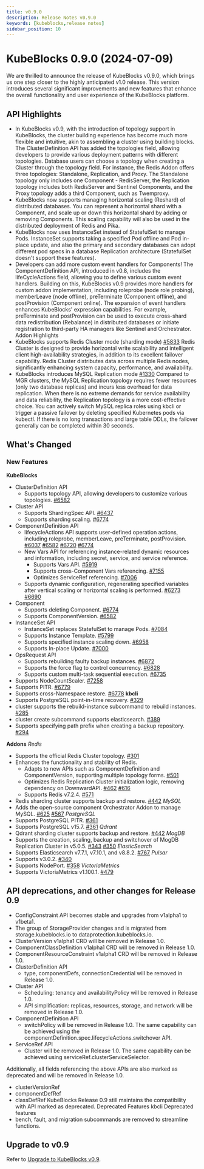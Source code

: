 ```yaml
---
title: v0.9.0
description: Release Notes v0.9.0
keywords: [kubeblocks,release notes]
sidebar_position: 10
---
```


# KubeBlocks 0.9.0 (2024-07-09)

We are thrilled to announce the release of KubeBlocks v0.9.0, which brings us one step closer to the highly anticipated v1.0 release. This version introduces several significant improvements and
new features that enhance the overall functionality and user experience of the KubeBlocks platform.

## API Highlights

- In KubeBlocks v0.9, with the introduction of topology support in KubeBlocks, the cluster building experience has become much more flexible and intuitive, akin to assembling a cluster using building blocks. The ClusterDefinition API has added the topologies field, allowing developers to provide various deployment patterns with different topologies. Database users can choose a topology when creating a Cluster through the topology field. For instance, the Redis Addon offers three topologies: Standalone, Replication, and Proxy. The Standalone topology only includes one Component - RedisServer, the Replication topology includes both RedisServer and Sentinel Components, and the Proxy topology adds a third Component, such as Twemproxy.
- KubeBlocks now supports managing horizontal scaling (Reshard) of distributed databases. You can represent a horizontal shard with a Component, and scale up or down this horizontal shard by adding or removing Components. This scaling capability will also be used in the distributed deployment of Redis and Pika.
- KubeBlocks now uses InstanceSet instead of StatefulSet to manage Pods. InstanceSet supports taking a specified Pod offline and Pod in-place update, and also the primary and secondary databases can adopt different pod specs in a database Replication architecture (StatefulSet doesn't support these features).
- Developers can add more custom event handlers for Components! The ComponentDefinition API, introduced in v0.8, includes the lifeCycleActions field, allowing you to define various custom event handlers. Building on this, KubeBlocks v0.9 provides more handlers for custom addon implementation, including roleprobe (node role probing), memberLeave (node offline), preTerminate (Component offline), and postProvision (Component online). The expansion of event handlers enhances KubeBlocks' expression capabilities. For example, preTerminate and postProvision can be used to execute cross-shard data redistribution (Rebalance) in distributed databases or initiate registration to third-party HA managers like Sentinel and Orchestrator.
Addon Highlights
- KubeBlocks supports Redis Cluster mode (sharding mode) [#5833](https://github.com/apecloud/kubeblocks/issues/5833)
  Redis Cluster is designed to provide horizontal write scalability and intelligent client high-availability strategies, in addition to its excellent failover capability. Redis Cluster distributes data across multiple Redis nodes, significantly enhancing system capacity, performance, and availability.
- KubeBlocks introduces MySQL Replication mode [#1330](https://github.com/apecloud/kubeblocks/issues/1330)
  Compared to MGR clusters, the MySQL Replication topology requires fewer resources (only two database replicas) and incurs less overhead for data replication. When there is no extreme demands for service availability and data reliability, the Replication topology is a more cost-effective choice. You can actively switch MySQL replica roles using kbcli or trigger a passive failover by deleting specified Kubernetes pods via kubectl. If there is no long transactions and large table DDLs, the failover generally can be completed within 30 seconds.

## What's Changed

### New Features

**KubeBlocks**
- ClusterDefinition API
  - Supports topology API, allowing developers to customize various topologies.  [#6582](https://github.com/apecloud/kubeblocks/pull/6582)
- Cluster API
  - Supports ShardingSpec API. [#6437](https://github.com/apecloud/kubeblocks/pull/6437)
  - Supports sharding scaling. [#6774](https://github.com/apecloud/kubeblocks/pull/6774)
- ComponentDefinition  API
  - lifecycleActions API supports user-defined operation actions, including roleprobe, memberLeave, preTerminate, postProvision. [#6037](https://github.com/apecloud/kubeblocks/pull/6037) [#6582](https://github.com/apecloud/kubeblocks/pull/6582) [#6720](https://github.com/apecloud/kubeblocks/pull/6720) [#6774](https://github.com/apecloud/kubeblocks/pull/6774)
  - New Vars API for referencing instance-related dynamic resources and information, including secret, service, and service reference.
    - Supports Vars API.  [#5919](https://github.com/apecloud/kubeblocks/pull/5919)
    - Supports cross-Component Vars referencing.  [#7155](https://github.com/apecloud/kubeblocks/pull/7155)
    - Optimizes ServiceRef referencing. [#7006](https://github.com/apecloud/kubeblocks/pull/7006)
  - Supports dynamic configuration, regenerating specified variables after vertical scaling or horizontal scaling is performed. [#6273](https://github.com/apecloud/kubeblocks/issues/6273) [#6690](https://github.com/apecloud/kubeblocks/issues/6690)
- Component
  - Supports deleting Component. [#6774](https://github.com/apecloud/kubeblocks/pull/6774)
  - Supports ComponentVersion. [#6582](https://github.com/apecloud/kubeblocks/pull/6582)
- InstanceSet API
  - InstanceSet replaces StatefulSet to manage Pods. [#7084](https://github.com/apecloud/kubeblocks/pull/7084)
  - Supports Instance Template.  [#5799](https://github.com/apecloud/kubeblocks/issues/5799)
  - Supports specified instance scaling down.  [#6958](https://github.com/apecloud/kubeblocks/pull/6958)
  - Supports In-place Update. [#7000](https://github.com/apecloud/kubeblocks/pull/7000)
- OpsRequest API
  - Supports rebuilding faulty backup instances. [#6872](https://github.com/apecloud/kubeblocks/pull/6872)
  - Supports the force flag to control concurrency. [#6828](https://github.com/apecloud/kubeblocks/pull/6828)
  - Supports custom multi-task sequential execution. [#6735](https://github.com/apecloud/kubeblocks/pull/6735)
- Supports NodeCountScaler.  [#7258](https://github.com/apecloud/kubeblocks/pull/7258)
- Supports PITR.   [#6779](https://github.com/apecloud/kubeblocks/pull/6779)
- Supports cross-Namespace restore. [#6778](https://github.com/apecloud/kubeblocks/pull/6778)
**kbcli**
- Supports PostgreSQL point-in-time recovery. [#329](https://github.com/apecloud/kbcli/pull/329)
- cluster supports the rebuild-instance subcommand to rebuild instances.  [#285](https://github.com/apecloud/kbcli/pull/295)
- cluster create subcommand supports elasticsearch. [#389](https://github.com/apecloud/kbcli/pull/389)
- Supports specifying path prefix when creating a backup repository. [#294](https://github.com/apecloud/kbcli/pull/294)

**Addons**
*Redis*
- Supports the official Redis Cluster topology.  [#301](https://github.com/apecloud/kubeblocks-addons/pull/301)
- Enhances the functionality and stability of Redis.
  - Adapts to new APIs such as ComponentDefinition and ComponentVersion, supporting multiple topology forms. [#501](https://github.com/apecloud/kubeblocks-addons/pull/501)
  - Optimizes Redis Replication Cluster initialization logic, removing dependency on DownwardAPI. [#462](https://github.com/apecloud/kubeblocks-addons/pull/462) [#616](https://github.com/apecloud/kubeblocks-addons/pull/616)
  - Supports Redis v7.2.4. [#571](https://github.com/apecloud/kubeblocks-addons/pull/571)
- Redis sharding cluster supports backup and restore.  [#442](https://github.com/apecloud/kubeblocks-addons/pull/442)
*MySQL*
- Adds the open-source component Orchestrator Addon to manage MySQL.  [#625](https://github.com/apecloud/kubeblocks-addons/pull/625) [#567](https://github.com/apecloud/kubeblocks-addons/pull/567)
*PostgreSQL*
- Supports PostgreSQL PITR. [#361](https://github.com/apecloud/kubeblocks-addons/pull/361)
- Supports PostgreSQL v15.7.  [#361](https://github.com/apecloud/kubeblocks-addons/pull/361)
*Qdrant*
- Qdrant sharding cluster supports backup and restore. [#442](https://github.com/apecloud/kubeblocks-addons/pull/442)
*MogDB*
- Supports the creation, scaling, backup and switchover of MogDB Replication Cluster in v5.0.5. [#343](https://github.com/apecloud/kubeblocks-addons/pull/343) [#350](https://github.com/apecloud/kubeblocks-addons/pull/350)
*ElasticSearch*
- Supports Elasticsearch v7.7.1, v7.10.1, and v8.8.2. [#767](https://github.com/apecloud/kubeblocks-addons/pull/767)
*Pulsar*
- Supports v3.0.2. [#340](https://github.com/apecloud/kubeblocks-addons/pull/40)
- Supports NodePort. [#358](https://github.com/apecloud/kubeblocks-addons/pull/358)
*VictoriaMetrics*
- Supports VictoriaMetrics v1.100.1. [#479](https://github.com/apecloud/kubeblocks-addons/pull/479)

## API  deprecations, and other changes for Release 0.9

- ConfigConstraint API becomes stable and upgrades from v1alpha1 to v1beta1.
- The group of StorageProvider changes and is migrated from storage.kubeblocks.io to dataprotection.kubeblocks.io.
- ClusterVersion v1alpha1 CRD will be removed in Release 1.0.
- ComponentClassDefinition v1alpha1 CRD will be removed in Release 1.0.
- ComponentResourceConstraint v1alpha1 CRD will be removed in Release 1.0.
- ClusterDefinition API
  - type, componentDefs, connectionCredential will be removed in Release 1.0.
- Cluster API
  - Scheduling: tenancy and availabilityPolicy will be removed in Release 1.0.
  - API simplification: replicas, resources, storage, and network will be removed in Release 1.0.
- ComponentDefinition  API
  - switchPolicy will be removed in Release 1.0. The same capability can be achieved using the componentDefinition.spec.lifecycleActions.switchover API.
- ServiceRef API
  - Cluster will be removed in Release 1.0. The same capability can be achieved using serviceRef.clusterServiceSelector.

Additionally, all fields referencing the above APIs are also marked as deprecated and will be removed in Release 1.0.
- clusterVersionRef
- componentDefRef
- classDefRef
KubeBlocks Release 0.9 still maintains the compatibility with API marked as deprecated.
Deprecated Features
kbcli Deprecated features
- bench, fault, and migration subcommands are removed to streamline functions.


## Upgrade to v0.9
Refer to [Upgrade to KubeBlocks v0.9](https://kubeblocks.io/docs/preview/user_docs/installation/upgrade/upgrade-kubeblocks-to-0.9).

